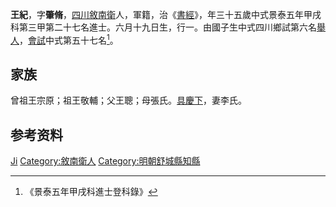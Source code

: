 {{Otheruses|other=名为王紀的其他人物|王纪}}
{{明清人物信息框
| 姓名 = 王紀
| 原名 =
| 圖片名稱= 
| 圖片大小 =
| 圖片說明 = 
| 最高職務 =
| 國家 = 大明 
| 爵位 =
| 籍貫 = [[四川|四川]][[敘南衛|敘南衛]]
| 族裔 = 
| 旗籍 = 
| 字號 = 
| 諡號 =
| 出生日期 = 六月十九日
| 出生地點 =
| 逝世日期 = 
| 逝世地點 =
| 墓葬 =
| 配偶 = 李氏
| 親屬 = 曾祖王宗原，祖王敬輔，父王聰，母張氏
| 出身 =
* 景泰五年甲戌科進士
| 經歷 =
| 著作 =  
*
*
*
}}
'''王紀'''{{BD|1420年||1479年||}}，字'''肇脩'''，[[四川|四川]][[敘南衛|敘南衛]]人，軍籍，治《[[書經|書經]]》，年三十五歲中式景泰五年甲戌科第三甲第二十七名進士。六月十九日生，行一。由國子生中式四川鄉試第六名[[舉人|舉人]]，[[會試|會試]]中式第五十七名<ref>《景泰五年甲戌科進士登科錄》</ref>。

== 家族 ==
曾祖王宗原；祖王敬輔；父王聰；母張氏。[[具慶下|具慶下]]，妻李氏。

== 参考资料 ==
{{reflist}}

{{start box}}
{{s-off}}
{{s-vacant|不詳|last=[[袁廣|袁廣]]}}
{{s-title|明朝舒城縣知縣|天順年間}}
{{s-after|[[陳瑛_(監生)|陳瑛]]}}
{{end box}}

{{景泰五年甲戌科殿试金榜}}

{{Authority control}}

{{DEFAULTSORT:Wang王}}
[[Category:王姓|Ji]]
[[Category:敘南衛人|Category:敘南衛人]]
[[Category:明朝舒城縣知縣|Category:明朝舒城縣知縣]]


{{明朝人物小作品}}